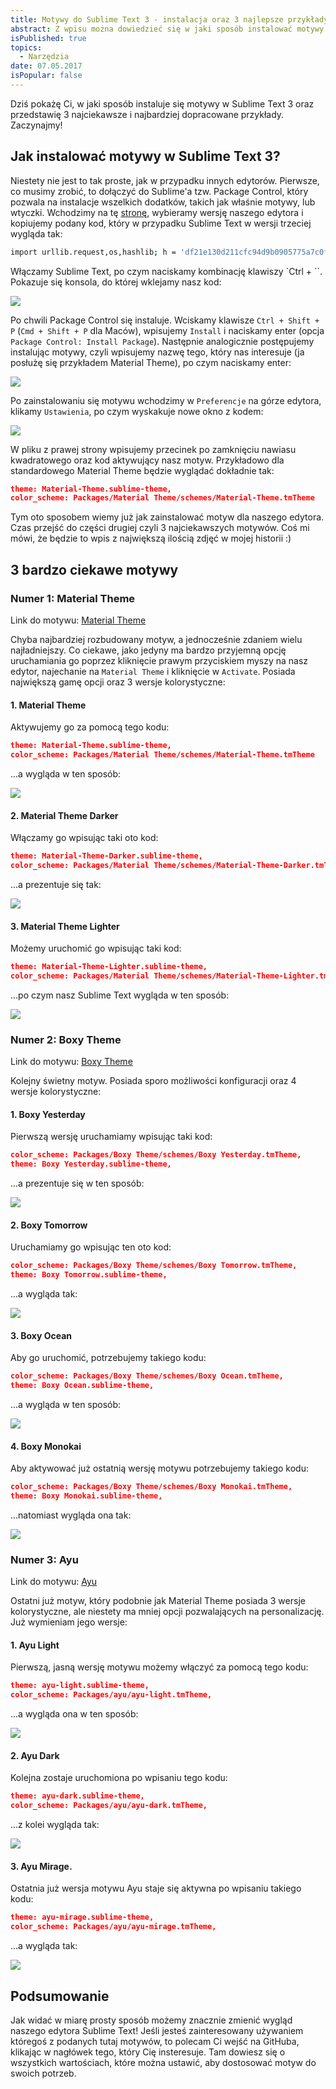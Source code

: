 ```yaml
---
title: Motywy do Sublime Text 3 - instalacja oraz 3 najlepsze przykłady!
abstract: Z wpisu można dowiedzieć się w jaki sposób instalować motywy w przypadku edytora tekstowego Sublime Text 3 oraz poznać 3 najlepsze przykłady.
isPublished: true
topics:
  - Narzędzia
date: 07.05.2017
isPopular: false
---
```


Dziś pokażę Ci, w jaki sposób instaluje się motywy w Sublime Text 3 oraz przedstawię 3 najciekawsze i najbardziej dopracowane przykłady. Zaczynajmy!

## Jak instalować motywy w Sublime Text 3?

Niestety nie jest to tak proste, jak w przypadku innych edytorów. Pierwsze, co musimy zrobić, to dołączyć do Sublime\'a tzw. Package Control, który pozwala na instalacje wszelkich dodatków, takich jak właśnie motywy, lub wtyczki. Wchodzimy na tę [stronę](https://packagecontrol.io/installation), wybieramy wersję naszego edytora i kopiujemy podany kod, który w przypadku Sublime Text w wersji trzeciej wygląda tak:

```bash
import urllib.request,os,hashlib; h = 'df21e130d211cfc94d9b0905775a7c0f' + '1e3d39e33b79698005270310898eea76'; pf = 'Package Control.sublime-package'; ipp = sublime.installed_packages_path(); urllib.request.install_opener( urllib.request.build_opener( urllib.request.ProxyHandler()) ); by = urllib.request.urlopen( 'http://packagecontrol.io/' + pf.replace(' ', '%20')).read(); dh = hashlib.sha256(by).hexdigest(); print('Error validating download (got %s instead of %s), please try manual install' % (dh, h)) if dh != h else open(os.path.join( ipp, pf), 'wb' ).write(by)
```

Włączamy Sublime Text, po czym naciskamy kombinację klawiszy `Ctrl + \``. Pokazuje się konsola, do której wklejamy nasz kod:

![](./konsola.jpg)

Po chwili Package Control się instaluje. Wciskamy klawisze `Ctrl + Shift + P` (`Cmd + Shift + P` dla Maców), wpisujemy `Install` i naciskamy enter (opcja `Package Control: Install Package`). Następnie analogicznie postępujemy instalując motywy, czyli wpisujemy nazwę tego, który nas interesuje (ja posłużę się przykładem Material Theme), po czym naciskamy enter:

![](./instalacja-motywu.jpg)

Po zainstalowaniu się motywu wchodzimy w `Preferencje` na górze edytora, klikamy `Ustawienia`, po czym wyskakuje nowe okno z kodem:

![](./ustawienia.jpg)

W pliku z prawej strony wpisujemy przecinek po zamknięciu nawiasu kwadratowego oraz kod aktywujący nasz motyw. Przykładowo dla standardowego Material Theme będzie wyglądać dokładnie tak:

```json
theme: Material-Theme.sublime-theme,
color_scheme: Packages/Material Theme/schemes/Material-Theme.tmTheme
```

Tym oto sposobem wiemy już jak zainstalować motyw dla naszego edytora. Czas przejść do części drugiej czyli 3 najciekawszych motywów. Coś mi mówi, że będzie to wpis z największą ilością zdjęć w mojej historii :)

## 3 bardzo ciekawe motywy

### Numer 1: Material Theme

Link do motywu: [Material Theme](https://github.com/equinusocio/material-theme)

Chyba najbardziej rozbudowany motyw, a jednocześnie zdaniem wielu najładniejszy. Co ciekawe, jako jedyny ma bardzo przyjemną opcję uruchamiania go poprzez kliknięcie prawym przyciskiem myszy na nasz edytor, najechanie na `Material Theme` i kliknięcie w `Activate`. Posiada największą gamę opcji oraz 3 wersje kolorystyczne:

#### 1. Material Theme

Aktywujemy go za pomocą tego kodu:

```json
theme: Material-Theme.sublime-theme,
color_scheme: Packages/Material Theme/schemes/Material-Theme.tmTheme
```

...a wygląda w ten sposób:

![](./material-theme.jpg)

#### 2. Material Theme Darker

Włączamy go wpisując taki oto kod:

```json
theme: Material-Theme-Darker.sublime-theme,
color_scheme: Packages/Material Theme/schemes/Material-Theme-Darker.tmTheme
```

...a prezentuje się tak:

![](./material-theme-darker.jpg)

#### 3. Material Theme Lighter

Możemy uruchomić go wpisując taki kod:

```json
theme: Material-Theme-Lighter.sublime-theme,
color_scheme: Packages/Material Theme/schemes/Material-Theme-Lighter.tmTheme
```

...po czym nasz Sublime Text wygląda w ten sposób:

![](./material-theme-lighter.jpg)

### Numer 2: Boxy Theme

Link do motywu: [Boxy Theme](https://github.com/ihodev/sublime-boxy)

Kolejny świetny motyw. Posiada sporo możliwości konfiguracji oraz 4 wersje kolorystyczne:

#### 1. Boxy Yesterday

Pierwszą wersję uruchamiamy wpisując taki kod:

```json
color_scheme: Packages/Boxy Theme/schemes/Boxy Yesterday.tmTheme,
theme: Boxy Yesterday.sublime-theme,
```

...a prezentuje się w ten sposób:

![](./boxy-yesterday.jpg)

#### 2. Boxy Tomorrow

Uruchamiamy go wpisując ten oto kod:

```json
color_scheme: Packages/Boxy Theme/schemes/Boxy Tomorrow.tmTheme,
theme: Boxy Tomorrow.sublime-theme,
```

...a wygląda tak:

![](./boxy-tomorrow.jpg)

#### 3. Boxy Ocean

Aby go uruchomić, potrzebujemy takiego kodu:

```json
color_scheme: Packages/Boxy Theme/schemes/Boxy Ocean.tmTheme,
theme: Boxy Ocean.sublime-theme,
```

...a wygląda w ten sposób:

![](./boxy-ocean.jpg)

#### 4. Boxy Monokai

Aby aktywować już ostatnią wersję motywu potrzebujemy takiego kodu:

```json
color_scheme: Packages/Boxy Theme/schemes/Boxy Monokai.tmTheme,
theme: Boxy Monokai.sublime-theme,
```

...natomiast wygląda ona tak:

![](./boxy-monokai.jpg)

### Numer 3: Ayu

Link do motywu: [Ayu](https://github.com/dempfi/ayu)

Ostatni już motyw, który podobnie jak Material Theme posiada 3 wersje kolorystyczne, ale niestety ma mniej opcji pozwalających na personalizację. Już wymieniam jego wersje:

#### 1. Ayu Light

Pierwszą, jasną wersję motywu możemy włączyć za pomocą tego kodu:

```json
theme: ayu-light.sublime-theme,
color_scheme: Packages/ayu/ayu-light.tmTheme,
```

...a wygląda ona w ten sposób:

![](./ayu-light.jpg)

#### 2. Ayu Dark

Kolejna zostaje uruchomiona po wpisaniu tego kodu:

```json
theme: ayu-dark.sublime-theme,
color_scheme: Packages/ayu/ayu-dark.tmTheme,
```

...z kolei wygląda tak:

![](./ayu-dark.jpg)

#### 3. Ayu Mirage.

Ostatnia już wersja motywu Ayu staje się aktywna po wpisaniu takiego kodu:

```json
theme: ayu-mirage.sublime-theme,
color_scheme: Packages/ayu/ayu-mirage.tmTheme,
```

...a wygląda tak:

![](./ayu-mirage.jpg)

## Podsumowanie

Jak widać w miarę prosty sposób możemy znacznie zmienić wygląd naszego edytora Sublime Text! Jeśli jesteś zainteresowany używaniem któregoś z podanych tutaj motywów, to polecam Ci wejść na GitHuba, klikając w nagłówek tego, który Cię insteresuje. Tam dowiesz się o wszystkich wartościach, które można ustawić, aby dostosować motyw do swoich potrzeb.
